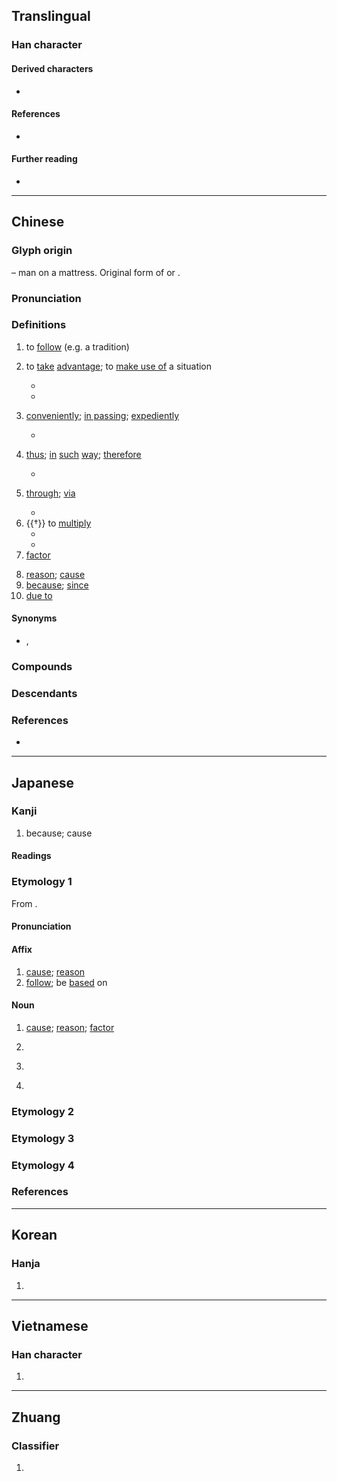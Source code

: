 {{also|囙}}
{{character info}}
{{commonscat}}
==Translingual==
{{stroke order|strokes=6}}
{{stroke order|type=animate}}

===Han character===
{{Han char|rn=31|rad=囗|as=03|sn=6|four=60430|canj=WK|ids=⿴囗大}}

====Derived characters====
* {{l|mul|[[𪜶]], [[茵]], [[姻]], [[咽]], [[烟]], [[𤶑]], [[恩]], [[氤]], [[胭]], [[絪]]}}

====References====
* {{Han ref|kx=0217.020|dkj=04693|dj=0444.030|hdz=10711.090|uh=56E0|ud=22240|bh=A65D|bd=42589}}

====Further reading====
* {{wikidatalite|Q54901185|因}}

----

==Chinese==
{{zh-forms|alt=囙}}

===Glyph origin===
{{Han etym}}
{{Han compound|囗|大|t1=sheet|t2=person|ls=ic}} – man on a mattress. Original form of {{och-l|裀|mat}} or {{och-l|茵|mattress; cushion}}.

===Pronunciation===
{{zh-pron
|m=yīn
|m-s=
|c=jan1
|c-t=
|g=
|h=pfs=yîn;gd=yin1
|j=ing1
|mb=éng
|md=ĭng
|mn=in
|mn-t=ing1
|w=1in
|x=in1
|mc=y
|oc=y
|ma=
|cat=n,prep,v
}}

===Definitions===
{{zh-hanzi}}

# to [[follow]] (e.g. a tradition)
# {{lb|zh|archaic}} to [[take]] [[advantage]]; to [[make use of]] a situation
#* {{zh-x|^孔-父{fǔ} ^嘉 為{wéi} 司馬，^督 為{wéi} 大{tài}-宰，故 因 民 之 不堪 命，先 宣言 曰「司馬 則 然。」|(At the time) Kongfu Jia was the Marshal and Hua Du the Chancellor. Therefore the latter, '''making use of''' popular resentment (against frequent drafts), first spread the words that it was the Marshal that accented their suffering.|ref=Zuozhuan}}
#* {{zh-x|於 ^柯 之 會，^桓-公 欲 背 ^曹 ^沫 之 約，^管 ^仲 因 而 信 之。|At the Convention of Ke, {{w|Duke Huan of Qi|Duke Huan}} wanted to renege on his oath with Cao Mo. Yet {{w|Guan Zhong}}, '''taking advantage''' of the situation, greatly amplified the Duke's reputation of trustworthiness.|ref=Shiji}}
# {{lb|zh|archaic}} [[conveniently]]; [[in passing]]; [[expediently]]
#* {{zh-x|今 人 有 大功 而 擊-之，不義 也，不如 因 善 遇-之。|It is beneath ourselves to attack a person because of his merit. We had better, '''as a matter of convenience''', treat him with goodwill.|ref=Shiji}}
# {{lb|zh|archaic}} [[thus]]; [[in]] [[such]] [[way]]; [[therefore]]
#* {{zh-x|初 欲 棄 之，因 名 曰 ^棄。|She wanted to abandon the infant at first, and '''thus''' named him "Qi", the abandoned one.|ref=Shiji}}
# {{lb|zh|archaic}} [[through]]; [[via]]
#* {{zh-x|^衛 ^鞅 聞 是 令 下，西 入 ^秦，因 ^景-監 求 見 ^孝-公。|{{w|Shang Yang|Yang of Wey}}, on hearing the decree's promulgation, left westward for Qin and sought the audience of {{w|Duke Xiao of Qin|Duke Xiao}} '''through''' the eunuch Jing.|ref=Shiji}}
# {{†}} to [[multiply]]
#* {{zh-x|令 兩 出-門 步-數 相{xiāng}乘{chéng}，因 而 四 之，為{wéi} 實。開方 除 之，即 得 邑 方。|Multiply the two distances to the respective portals, and '''multiply''' that product by four to obtain the quadruple as the operand. Take the square root of the operand, and one finds the side-length of the square equiareal to the rectangular town.|CL|ref={{circa2|2nd century {{BCE}}|short=yes}}, ''{{w|Nine Chapters on the Mathematical Art}}'' ({{lang|zh|《九章算術》}})}}
#* {{zh-x|以 六 因 之，得 一 丈 二 尺。|'''Multiply''' that number by six, and one obtains one ''zhang'' and two ''chi''.|CL|ref={{circa2|5th century|short=yes}}, ''{{w|Sunzi Suanjing}}'' ({{lang|zh|《孫子算經》}})}}
# [[factor]]
#: {{zh-x|因數|factor}}
# [[reason]]; [[cause]]
# [[because]]; [[since]]
# [[due to]]

====Synonyms====
* {{sense|because}} {{zh-l|因為}}, {{zh-l|由於}}

===Compounds===
{{zh-der|因材施教|因此|因地制宜|因而|因果|因禍為福|因陋就簡|因人成事|因人而異|因人廢言|因時制宜|因式|因勢利導|因數|因素|因特網|因頭|因為|因襲|因小見大|因小失大|因循|因循守舊|因噎廢食|因由|因緣|因之|因子|咖啡因|因應|倒果為因|動因|不因親|不因人熱|前因|基因|公因數|不因|主因|宿因|因依|公因式|制動因子|內因|分解因式|三因佛性|元因|事出有因|因人|三世因果|可待因|因循坐誤|來因|因習|人因工程|因明|不因熱|因緣際會|因話隨話|惡因|因式分解|夙世因緣|因利乘便|因事制宜|因公殉職|後果前因|佛因|凝血因子|因陀羅|不因不由|基因治療|因難見巧|多因|因地|因式定理|因風吹火|功率因數|事因|因樹為屋|克雷因|因此上|天假因緣|因何|因應措施|基因突變|前因後果|因革|因緣巧合|因禍得福|因果律|因果報應|因數分解|因敵取資|因循苟且|因公假私|原因論|因公行私|因變數|原因|十二因緣|因果關係|因國|無因管理|病因|歸因|本因坊|海洛因|收因結果|成因|滅罪修因|種因|普魯卡因|相因|未了因|梅鶴因緣|無因|用天因地|生物因子|有因|投資誘因|推因|特殊因素|禍因惡積|死因|業因|達因|近因|蘭因絮果|結果收因|等因奉此|肇因|釋提桓因|香火因緣|誘因|遠因|緣因|陳陳相因|罪因|轉轉相因|起因|變因|質因數|萊因河|因弗基普|模因}}

===Descendants===
{{CJKV||いん|인|nhân}}

===References===
* {{R:twedu|A00726}}

----

==Japanese==

===Kanji===
{{ja-kanji|grade=5|rs=囗03}}

# because; cause

====Readings====
{{ja-readings
|goon=いん
|kanon=いん
|kun=よ-る, ちな-む, よって
}}

===Etymology 1===
{{ja-kanjitab|いん|yomi=on}}
From {{der|ja|ltc|sort=いん|-}} {{ltc-l|因}}.

====Pronunciation====
{{ja-pron|いん|acc=1|acc_ref=DJR|y=on}}

====Affix====
{{ja-pos|affix|いん}}

# [[cause]]; [[reason]]
# [[follow]]; be [[based]] on

====Noun====
{{ja-noun|いん}}

# [[cause]]; [[reason]]; [[factor]]
# {{lb|ja|Buddhism}} {{rfdef|ja}}
# {{lb|ja|Indian logic}} {{rfdef|ja}}
# {{surname|ja|sort=いん}}

===Etymology 2===
{{ja-kanjitab|もと|yomi=k}}
{{ja-see|もと}}

===Etymology 3===
{{ja-kanjitab|ちな|o1=み|yomi=k}}
{{ja-see|ちなみ}}

===Etymology 4===
{{ja-kanjitab|よすが|yomi=k}}
{{ja-see|よすが}}

===References===
<references/>

----

==Korean==

===Hanja===
{{ko-hanja|hangeul=인|mr=in}}

# {{rfdef|ko|sort=囗03}}

----

==Vietnamese==

===Han character===
{{vi-hantu|[[nhân]], [[nhằn]], [[dăn]], [[nhăn]], [[nhơn]]|rs=囗03}}

# {{rfdef|vi|sort=囗03}}

----

==Zhuang==

===Classifier===
{{za-head|classifier}}

# {{za-sawndip form of|aen}}